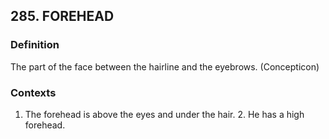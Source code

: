 ## 285. FOREHEAD
### Definition
The part of the face between the hairline and the eyebrows. (Concepticon)

### Contexts
1. The forehead is above the eyes and under the hair. 2. He has a high forehead.

